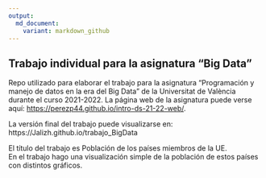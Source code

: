 ```yaml
---
output: 
  md_document:
    variant: markdown_github
---
```


## Trabajo individual para la asignatura "Big Data"



Repo utilizado para elaborar el trabajo para la asignatura "Programación y manejo de datos en la era del Big Data" de la Universitat de València durante el curso 2021-2022. La página web de la asignatura puede verse aquí: <https://perezp44.github.io/intro-ds-21-22-web/>.


La versión final del trabajo puede visualizarse en: https://Jalizh.github.io/trabajo_BigData 



El título del trabajo es Población de los países miembros de la UE.  
En el trabajo hago una visualización simple de la población de estos países con distintos gráficos. 


